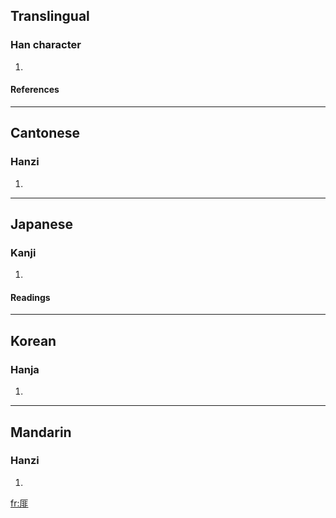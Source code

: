 ==Translingual==
===Han character===
{{Han char|rad=厂|as=08|sn=10|four=7121<sub>1</sub>|canj=一中一卜 (MLMY)}}
# {{defn|Han}}
====References====
{{Han ref|kx=0161.460|dkj=02970|dj=0368.200|hdz=10073.150|uh=539E|ud=21406|bh=D0EF|bd=53487}}
----
==Cantonese==
===Hanzi===
{{yue-hanzi|jyut=|y=fei6}}
# {{defn|Cantonese}}
----
==Japanese==
===Kanji===
{{ja-kanji|grade=|rs=厂08}}
# {{defn|Japanese}} 
====Readings====
{{ja-readings|on=[[ひ]] (hi), [[び]] (bi)|kun=}}
----
==Korean==
===Hanja===
{{ko-hanja|hangeul=비|rv=bi|mr=pi}}
# {{defn|Korean}}
----
==Mandarin==
===Hanzi===
{{cmn-hanzi|pin=[[fèi]] (fei4)|wg=fei<sup>4</sup>}}
# {{defn|Mandarin}}

[[fr:厞]]